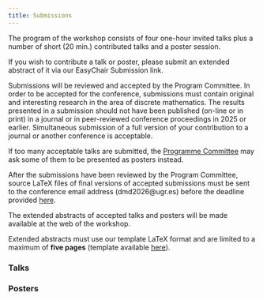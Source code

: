 ```yaml
---
title: Submissions
--- 
```



The program of the workshop consists of four one-hour invited talks plus a number of short (20 min.) contributed talks and a poster session.

If you wish to contribute a talk or poster, please submit an extended abstract of it via our EasyChair Submission link.

<!--Submissions will be reviewed and accepted by the Programme Committee. In order to be accepted for the conference, submissions must contain original and interesting research in the area of discrete mathematics. If too many acceptable talks are submitted, the [Programme Committee](committees.qmd#scientific-committee) may ask some of them to be presented as posters instead.-->

Submissions will be reviewed and accepted by the Program Committee. In order to be accepted for the conference, submissions must contain original and interesting research in the area of discrete mathematics. The results presented in a submission should not have been published (on-line or in print) in a journal or in peer-reviewed conference proceedings in 2025 or earlier. Simultaneous submission of a full version of your contribution to a journal or another conference is acceptable. 

If too many acceptable talks are submitted, the [Programme Committee](committees.qmd#scientific-committee) may ask some of them to be presented as posters instead.

After the submissions have been reviewed by the Program Committee, source LaTeX files of final versions of accepted submissions must be sent to the conference email address (dmd2026@ugr.es) before the deadline provided [here](index.qmd#important-dates).

The extended abstracts of accepted talks and posters will be made available at the web of the workshop. 

Extended abstracts must use our template LaTeX format and are limited to a maximum of **five pages** (template available [here](DMD2026_LaTeX_template.zip)).


### Talks

### Posters

